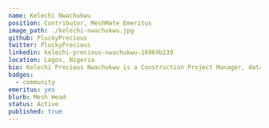 ---
name: Kelechi Nwachukwu
position: Contributor, MeshMate Emeritus
image_path: ./kelechi-nwachukwu.jpg
github: PluckyPrecious
twitter: PluckyPrecious
linkedin: kelechi-precious-nwachukwu-16969b139
location: Lagos, Nigeria
bio: Kelechi Precious Nwachukwu is a Construction Project Manager, data science, and tech zealot with an Accountancy degree. She is adaptable, highly driven, open to learning, and new experiences. With her recent transition to tech, Kelechi has worked on projects in Data Analysis, Web Development, and also Digital Marketing. She counts among her interests - Traveling, writing, karaoke, and open-source food testing, food should taste good.
badges:
  - community
emeritus: yes
blurb: Mesh Head
status: Active
published: true
---
